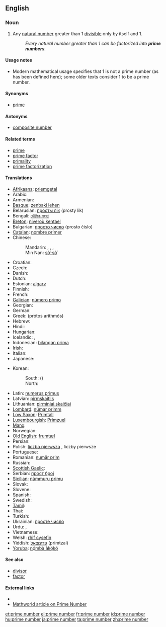 {{wikipedia}}
==English==

===Noun===
{{en-noun|pl=prime numbers}}

# {{number theory}} Any [[natural number]] greater than 1 [[divisible]] only by itself and 1.
#: ''Every natural number greater than 1 can be factorized into '''prime numbers'''.''

====Usage notes====
* Modern mathematical usage specifies that 1 is not a prime number (as has been defined here); some older texts consider 1 to be a prime number.

====Synonyms====
* [[prime]]

====Antonyms====
* [[composite number]]

====Related terms====
* [[prime]]
* [[prime factor]]
* [[primality]]
* [[prime factorization]]

====Translations====
{{trans-top|natural number}}
* [[Afrikaans]]: [[priemgetal]]
* Arabic: {{t|ar|عدد أولي|m|tr=3ádad 'awwaliy}}
* Armenian: {{t-|hy|պարզ թիվ|tr=parz t’iv}}
* [[Basque]]: [[zenbaki lehen]]
* Belarusian: [[просты лік]] (prosty lik)
* Bengali: [[মৌলিক সংখ্যা]]
* [[Breton]]: [[niveroù kentael]]
* Bulgarian: [[просто число]] (prosto čislo)
* [[Catalan]]: [[nombre primer]] {{m}}
* Chinese:
*: Mandarin: {{t|cmn|素數|sc=Hani}},  {{t|cmn|素数|tr=sùshù|sc=Hani}},  {{t|cmn|質數|sc=Hani}},  {{t|cmn|质数|tr=zhìshù|sc=Hani}}
*: Min Nan: [[sò͘-sò͘]]
* Croatian: {{t-|hr|prosti broj|m}}
* Czech: {{t-|cs|prvočíslo|n}}
* Danish: {{t-|da|primtal}}
* Dutch: {{t-|nl|priemgetal|n}}
* Estonian: [[algarv]]
* Finnish: {{t+|fi|alkuluku}}
* French: {{t+|fr|nombre premier|m}}
* [[Galician]]: [[número primo]] {{m}}
* Georgian: {{t-|ka|მარტივი რიცხვი|tr=martivi ritsxvi|sc=Geor|xs=Georgian}}
* German: {{t+|de|Primzahl|f}}
* Greek: {{t+|el|πρώτος αριθμός|m}} (prótos arithmós)
* Hebrew: {{t|he|מספר ראשוני}}
* Hindi: {{t|hi|अभाज्य संख्या|xs=Hindi}}
* Hungarian: {{t+|hu|prímszám}}
* Icelandic: {{t|is|frumtala|f}}, {{t|is|prímtala|f}}
* Indonesian: [[bilangan prima]]
* Irish: {{t|ga|uimhir phríomha|f}}
* Italian: {{t-|it|numero primo|m}}
* Japanese: {{t|ja|素数|tr=[[そすう]], [[sosū]]}}
{{trans-mid}}
* Korean:
*: South: {{t|ko|소수|tr=sosu|sc=Hang}} ({{t|ko|素數|sc=Hani}})
*: North: {{t|ko|씨수|tr=ssisu|sc=Hang}}
* Latin: [[numerus primus]] {{m}}
* Latvian: [[pirmskaitlis]]
* Lithuanian: [[pirminiai skaičiai]]
* [[Lombard]]: [[nümar primm]]
* [[Low Saxon]]: [[Primtall]]
* [[Luxembourgish]]: [[Primzuel]]
* [[Manx]]: {{t|gv|ard-earroo|m}}
* Norwegian: {{t+|no|primtall}}
* [[Old English]]: [[frumtæl]]
* Persian: {{t|fa|اعداد اول|xs=Persian}}
* Polish: [[liczba pierwsza]] {{f}}, liczby pierwsze {{p}}
* Portuguese: {{t-|pt|número primo|m}}
* Romanian: [[număr prim]]
* Russian: {{t-|ru|простое число|n|tr=prostóje čisló}}
* [[Scottish Gaelic]]: {{t-|gd|prìomh-àireamh|f|xs=Scottish Gaelic}}
* Serbian: [[прост број]] {{m}}
* [[Sicilian]]: [[nùmmuru primu]] {{m}}
* Slovak: {{t-|sk|prvočíslo|n}}
* Slovene: {{t+|sl|praštevilo|n}}
* Spanish: {{t+|es|número primo|m}}
* Swedish: {{t+|sv|primtal|n}}
* [[Tamil]]: {{t|ta|பகா எண்|xs=Tamil}}
* Thai: {{t|th|จำนวนเฉพาะ|tr=jamnuan chăypor}}
* Turkish: {{t+|tr|asal sayı}}
* Ukrainian: [[просте число]] {{n}}
* Urdu: {{t|ur|مفرد عدد|xs=Urdu}},  {{t|ur|ولی عدد|xs=Urdu}}
* Vietnamese: {{t+|vi|số nguyên tố|xs=Vietnamese}}
* Welsh: [[rhif cysefin]]
* Yiddish: [[פרימצאל]] (primtzal) {{f}}
* [[Yoruba]]: [[nọ́mbà àkọ́kọ́]]
{{trans-bottom}}

====See also====
* [[divisor]]
* [[factor]]

====External links====
* {{pedialite}}
* [http://mathworld.wolfram.com/PrimeNumber.html Mathworld article on Prime Number]

[[et:prime number]]
[[el:prime number]]
[[fr:prime number]]
[[id:prime number]]
[[hu:prime number]]
[[ja:prime number]]
[[ta:prime number]]
[[zh:prime number]]